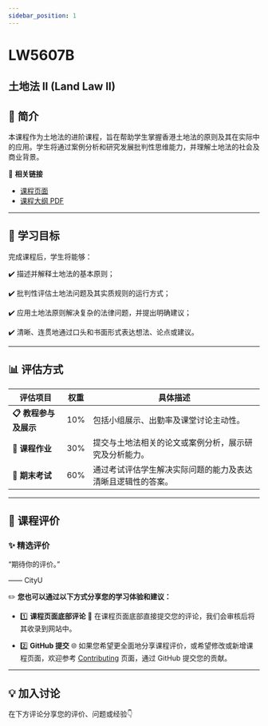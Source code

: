```yaml
---
sidebar_position: 1
---
```


# LW5607B
## 土地法 II (Land Law II)

## **📘 简介**
本课程作为土地法的进阶课程，旨在帮助学生掌握香港土地法的原则及其在实际中的应用。学生将通过案例分析和研究发展批判性思维能力，并理解土地法的社会及商业背景。

🔗 **相关链接**
- [课程页面](https://www.cityu.edu.hk/catalogue/pg/202425/course/LW5607B.htm)
- [课程大纲 PDF](https://www.cityu.edu.hk/catalogue/pg/202425/course/LW5607B.pdf)

---

## **🎯 学习目标**

完成课程后，学生将能够：

✔️ 描述并解释土地法的基本原则；

✔️ 批判性评估土地法问题及其实质规则的运行方式；

✔️ 应用土地法原则解决复杂的法律问题，并提出明确建议；

✔️ 清晰、连贯地通过口头和书面形式表达想法、论点或建议。

---

## **📊 评估方式**

| **评估项目**         | **权重** | **具体描述**                                                                                       |
|---------------------|---------|---------------------------------------------------------------------------------------------------|
| **📋 教程参与及展示**  | 10%     | 包括小组展示、出勤率及课堂讨论主动性。                                                               |
| **📂 课程作业**       | 30%     | 提交与土地法相关的论文或案例分析，展示研究及分析能力。                                                  |
| **📂 期末考试**       | 60%     | 通过考试评估学生解决实际问题的能力及表达清晰且逻辑性的答案。                                               |

---

## **💬 课程评价**

### ✨ **精选评价**
<div className={commentStyles.commentBox}>
    <p className={commentStyles.commentText}>
        “期待你的评价。”
    </p>
    <p className={commentStyles.commentAuthor}>—— CityU</p>
</div>

✏️ **您也可以通过以下方式分享您的学习体验和建议：**

- 1️⃣ **课程页面底部评论**
💬 在课程页面底部直接提交您的评论，我们会审核后将其收录到网站中。

- 2️⃣ **GitHub 提交**
🌐 如果您希望更全面地分享课程评价，或希望修改或新增课程页面，欢迎参考 [Contributing](/contributing) 页面，通过 GitHub 提交您的贡献。

---

## **💡 加入讨论**

在下方评论分享您的评价、问题或经验👇
<Utterances />
